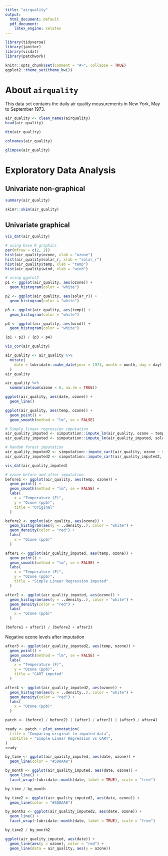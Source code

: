 ```yaml
---
title: "airquality"
output:
  html_document: default
  pdf_document: 
    latex_engine: xelatex
---
```


```r
library(tidyverse)
library(janitor)
library(visdat)
library(patchwork)

knitr::opts_chunk$set(comment = "#>", collapse = TRUE)
ggplot2::theme_set(theme_bw())
```

# About `airquality`

This data set contains the daily air quality measurements in New York, May to September 1973.

```r
air_quality <- clean_names(airquality)
head(air_quality)
```

```r
dim(air_quality)
```

```r
colnames(air_quality)
```

```r
glimpse(air_quality)
```

# Exploratory Data Analysis

## Univariate non-graphical

```r
summary(air_quality)
```

```r
skimr::skim(air_quality)
```

## Univariate graphical

```r
vis_dat(air_quality)
```
```r
# using base R graphics
par(mfrow = c(2, 2))
hist(air_quality$ozone, xlab = "ozone")
hist(air_quality$solar_r, xlab = "solar_r")
hist(air_quality$temp, xlab = "temp")
hist(air_quality$wind, xlab = "wind")
```


```r
# using ggplot2
p1 <- ggplot(air_quality, aes(ozone)) +
  geom_histogram(color = "white")

p2 <- ggplot(air_quality, aes(solar_r)) +
  geom_histogram(color = "white")

p3 <- ggplot(air_quality, aes(temp)) +
  geom_histogram(color = "white")

p4 <- ggplot(air_quality, aes(wind)) +
  geom_histogram(color = "white")

(p1 + p2) / (p3 + p4)
```

```r
vis_cor(air_quality)
```


```r
air_quality <- air_quality %>% 
  mutate(
    date = lubridate::make_date(year = 1973, month = month, day = day) 
  )
air_quality
```

```r
air_quality %>% 
  summarize(sum(ozone < 0, na.rm = TRUE))
```


```r
ggplot(air_quality, aes(date, ozone)) +
  geom_line()
```

```r
ggplot(air_quality, aes(temp, ozone)) +
  geom_point() +
  geom_smooth(method = "lm", se = FALSE)
```

```r
# Simple linear regression imputation
air_quality_imputed <- simputation::impute_lm(air_quality, ozone ~ temp)
air_quality_imputed <- simputation::impute_lm(air_quality_imputed, solar_r ~ temp + ozone)
```

```r
# Random forest imputation
air_quality_imputed2 <- simputation::impute_cart(air_quality, ozone ~ temp + wind + date)
air_quality_imputed2 <- simputation::impute_cart(air_quality_imputed2, solar_r ~ ozone + temp + wind + date)
```

```r
vis_dat(air_quality_imputed)
```

```r
# ozone before and after imputation
before1 <- ggplot(air_quality, aes(temp, ozone)) +
  geom_point() +
  geom_smooth(method = "lm", se = FALSE) +
  labs(
    x = "Temperature (F)",
    y = "Ozone (ppb)",
    title = "Original"
  )

before2 <- ggplot(air_quality, aes(ozone)) +
  geom_histogram(aes(y = ..density..), color = "white") +
  geom_density(color = "red") +
  labs(
    x = "Ozone (ppb)"
  )

after1 <- ggplot(air_quality_imputed, aes(temp, ozone)) +
  geom_point() +
  geom_smooth(method = "lm", se = FALSE) +
  labs(
    x = "Temperature (F)",
    y = "Ozone (ppb)",
    title = "Simple Linear Regression imputed"
  )

after2 <- ggplot(air_quality_imputed, aes(ozone)) +
  geom_histogram(aes(y = ..density..), color = "white") +
  geom_density(color = "red") +
  labs(
    x = "Ozone (ppb)"
  )

(before1 + after1) / (before2 + after2)
```

Negative ozone levels after imputation

```r
after3 <- ggplot(air_quality_imputed2, aes(temp, ozone)) +
  geom_point() +
  geom_smooth(method = "lm", se = FALSE) +
  labs(
    x = "Temperature (F)",
    y = "Ozone (ppb)",
    title = "CART imputed"
  )

after4 <- ggplot(air_quality_imputed2, aes(ozone)) +
  geom_histogram(aes(y = ..density..), color = "white") +
  geom_density(color = "red") +
  labs(
    x = "Ozone (ppb)"
  )

patch <- (before1 / before2) | (after1 / after2) | (after3 / after4)  

ready <- patch + plot_annotation(
  title = "Comparing original to imputed data",
  subtitle = "Simple Linear Regression vs CART",
)
ready
```

```r
by_time <- ggplot(air_quality_imputed, aes(date, ozone)) +
  geom_line(color = "#5D8AA8")

by_month <- ggplot(air_quality_imputed, aes(date, ozone)) +
  geom_line() +
  facet_wrap(~lubridate::month(date, label = TRUE), scale = "free")

by_time / by_month
```
```r
by_time2 <- ggplot(air_quality_imputed2, aes(date, ozone)) +
  geom_line(color = "#5D8AA8")

by_month2 <- ggplot(air_quality_imputed2, aes(date, ozone)) +
  geom_line() +
  facet_wrap(~lubridate::month(date, label = TRUE), scale = "free")

by_time2 / by_month2
```

```r
ggplot(air_quality_imputed, aes(date)) +
  geom_line(aes(y = ozone), color = "red") +
  geom_line(data = air_quality, aes(y = ozone))
```

